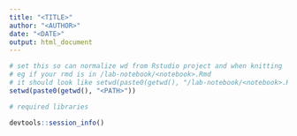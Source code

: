 ```yaml
---
title: "<TITLE>"
author: "<AUTHOR>"
date: "<DATE>"
output: html_document
---
```


```r
# set this so can normalize wd from Rstudio project and when knitting
# eg if your rmd is in /lab-notebook/<notebook>.Rmd
# it should look like setwd(paste0(getwd(), "/lab-notebook/<notebook>.Rmd"))
setwd(paste0(getwd(), "<PATH>"))
```

```r
# required libraries
```


```r
devtools::session_info()
```


